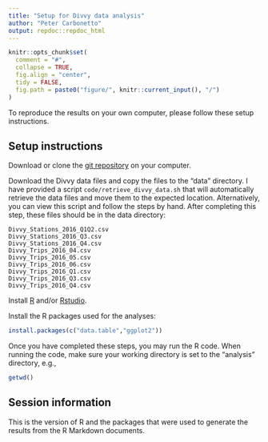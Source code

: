 ```yaml
---
title: "Setup for Divvy data analysis"
author: "Peter Carbonetto"
output: repdoc::repdoc_html
---
```


<!-- Update knitr chunk options -->
```r
knitr::opts_chunk$set(
  comment = "#",
  collapse = TRUE,
  fig.align = "center",
  tidy = FALSE,
  fig.path = paste0("figure/", knitr::current_input(), "/")
)
```

To reproduce the results on your own computer, please follow these
setup instructions. 

## Setup instructions

Download or clone the
[git repository](https://github.com/stephenslab/wflow-divvy)
on your computer.

Download the Divvy data files and copy the files to the "data"
directory. I have provided a script `code/retrieve_divvy_data.sh` that
will automatically retrieve the data files and move them to the
expected location. Alternatively, you can view this script and follow
the steps by hand. After completing this step, these files should be
in the data directory:

```
Divvy_Stations_2016_Q1Q2.csv
Divvy_Stations_2016_Q3.csv
Divvy_Stations_2016_Q4.csv
Divvy_Trips_2016_04.csv
Divvy_Trips_2016_05.csv
Divvy_Trips_2016_06.csv
Divvy_Trips_2016_Q1.csv
Divvy_Trips_2016_Q3.csv
Divvy_Trips_2016_Q4.csv
```

Install [R](http://cran.r-project.org) and/or
[Rstudio](https://www.rstudio.com/products/rstudio).

Install the R packages used for the analyses:

```r
install.packages(c("data.table","ggplot2"))
```

Once you have completed these steps, you may run the R code. When
running the code, make sure your working directory is set to the
"analysis" directory, e.g.,

```r
getwd()
```

## Session information

This is the version of R and the packages that were used to generate
the results from the R Markdown documents.

